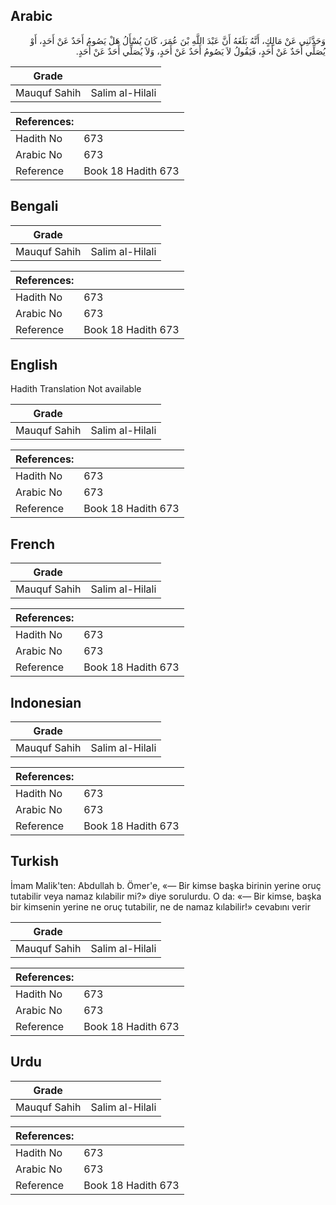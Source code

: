 ## Arabic


<div dir="rtl" lang="ar" style={{fontSize:'larger',backgroundColor:'#f8f9fa',padding:20}}>
وَحَدَّثَنِي عَنْ مَالِكٍ، أَنَّهُ بَلَغَهُ أَنَّ عَبْدَ اللَّهِ بْنَ عُمَرَ، كَانَ يُسْأَلُ هَلْ يَصُومُ أَحَدٌ عَنْ أَحَدٍ، أَوْ يُصَلِّي أَحَدٌ عَنْ أَحَدٍ، فَيَقُولُ لاَ يَصُومُ أَحَدٌ عَنْ أَحَدٍ، وَلاَ يُصَلِّي أَحَدٌ عَنْ أَحَدٍ‏.‏
</div>
<div style={{backgroundColor:'#f8f9fa',padding:20, marginBottom: 10}}><table> <thead> <tr> <th>Grade</th> <th></th> </tr> </thead> <tbody> <tr><td>Mauquf Sahih</td><td>Salim al-Hilali</td></tr></tbody></table><table> <thead> <tr> <th>References:</th> <th></th> </tr> </thead> <tbody><tr><td>Hadith No</td><td>673</td></tr><tr><td>Arabic No</td><td>673</td></tr><tr><td>Reference</td><td>Book 18 Hadith 673</td></tr></tbody></table></div>

## Bengali


<div dir="ltr" lang="bn" style={{fontSize:'larger',backgroundColor:'#f8f9fa',padding:20}}>

</div>
<div style={{backgroundColor:'#f8f9fa',padding:20, marginBottom: 10}}><table> <thead> <tr> <th>Grade</th> <th></th> </tr> </thead> <tbody> <tr><td>Mauquf Sahih</td><td>Salim al-Hilali</td></tr></tbody></table><table> <thead> <tr> <th>References:</th> <th></th> </tr> </thead> <tbody><tr><td>Hadith No</td><td>673</td></tr><tr><td>Arabic No</td><td>673</td></tr><tr><td>Reference</td><td>Book 18 Hadith 673</td></tr></tbody></table></div>

## English


<div dir="ltr" lang="en" style={{fontSize:'larger',backgroundColor:'#f8f9fa',padding:20}}>
Hadith Translation Not available
</div>
<div style={{backgroundColor:'#f8f9fa',padding:20, marginBottom: 10}}><table> <thead> <tr> <th>Grade</th> <th></th> </tr> </thead> <tbody> <tr><td>Mauquf Sahih</td><td>Salim al-Hilali</td></tr></tbody></table><table> <thead> <tr> <th>References:</th> <th></th> </tr> </thead> <tbody><tr><td>Hadith No</td><td>673</td></tr><tr><td>Arabic No</td><td>673</td></tr><tr><td>Reference</td><td>Book 18 Hadith 673</td></tr></tbody></table></div>

## French


<div dir="ltr" lang="fr" style={{fontSize:'larger',backgroundColor:'#f8f9fa',padding:20}}>

</div>
<div style={{backgroundColor:'#f8f9fa',padding:20, marginBottom: 10}}><table> <thead> <tr> <th>Grade</th> <th></th> </tr> </thead> <tbody> <tr><td>Mauquf Sahih</td><td>Salim al-Hilali</td></tr></tbody></table><table> <thead> <tr> <th>References:</th> <th></th> </tr> </thead> <tbody><tr><td>Hadith No</td><td>673</td></tr><tr><td>Arabic No</td><td>673</td></tr><tr><td>Reference</td><td>Book 18 Hadith 673</td></tr></tbody></table></div>

## Indonesian


<div dir="ltr" lang="id" style={{fontSize:'larger',backgroundColor:'#f8f9fa',padding:20}}>

</div>
<div style={{backgroundColor:'#f8f9fa',padding:20, marginBottom: 10}}><table> <thead> <tr> <th>Grade</th> <th></th> </tr> </thead> <tbody> <tr><td>Mauquf Sahih</td><td>Salim al-Hilali</td></tr></tbody></table><table> <thead> <tr> <th>References:</th> <th></th> </tr> </thead> <tbody><tr><td>Hadith No</td><td>673</td></tr><tr><td>Arabic No</td><td>673</td></tr><tr><td>Reference</td><td>Book 18 Hadith 673</td></tr></tbody></table></div>

## Turkish


<div dir="ltr" lang="tr" style={{fontSize:'larger',backgroundColor:'#f8f9fa',padding:20}}>
İmam Malik'ten: Abdullah b. Ömer'e, «— Bir kimse başka birinin yerine oruç tutabilir veya namaz kılabilir mi?» diye sorulurdu. O da: «— Bir kimse, başka bir kimsenin yerine ne oruç tutabilir, ne de namaz kılabilir!» cevabını verir
</div>
<div style={{backgroundColor:'#f8f9fa',padding:20, marginBottom: 10}}><table> <thead> <tr> <th>Grade</th> <th></th> </tr> </thead> <tbody> <tr><td>Mauquf Sahih</td><td>Salim al-Hilali</td></tr></tbody></table><table> <thead> <tr> <th>References:</th> <th></th> </tr> </thead> <tbody><tr><td>Hadith No</td><td>673</td></tr><tr><td>Arabic No</td><td>673</td></tr><tr><td>Reference</td><td>Book 18 Hadith 673</td></tr></tbody></table></div>

## Urdu


<div dir="rtl" lang="ur" style={{fontSize:'larger',backgroundColor:'#f8f9fa',padding:20}}>

</div>
<div style={{backgroundColor:'#f8f9fa',padding:20, marginBottom: 10}}><table> <thead> <tr> <th>Grade</th> <th></th> </tr> </thead> <tbody> <tr><td>Mauquf Sahih</td><td>Salim al-Hilali</td></tr></tbody></table><table> <thead> <tr> <th>References:</th> <th></th> </tr> </thead> <tbody><tr><td>Hadith No</td><td>673</td></tr><tr><td>Arabic No</td><td>673</td></tr><tr><td>Reference</td><td>Book 18 Hadith 673</td></tr></tbody></table></div>